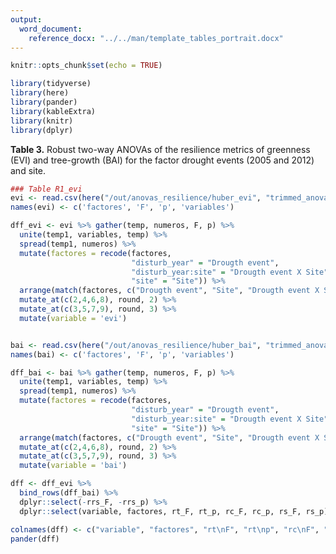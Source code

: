 ```yaml
---
output:  
  word_document:
    reference_docx: "../../man/template_tables_portrait.docx"
---
```


```r
knitr::opts_chunk$set(echo = TRUE)
```

```r
library(tidyverse)
library(here)
library(pander)
library(kableExtra)
library(knitr)
library(dplyr)
```


**Table 3.** Robust two-way ANOVAs of the resilience metrics of greenness (EVI) and tree-growth (BAI) for the factor drought events (2005 and 2012) and site. 

```r
### Table R1_evi
evi <- read.csv(here("/out/anovas_resilience/huber_evi", "trimmed_anovas.csv"), header = TRUE)
names(evi) <- c('factores', 'F', 'p', 'variables')

dff_evi <- evi %>% gather(temp, numeros, F, p) %>% 
  unite(temp1, variables, temp) %>% 
  spread(temp1, numeros) %>% 
  mutate(factores = recode(factores, 
                           "disturb_year" = "Drougth event", 
                           "disturb_year:site" = "Drougth event X Site", 
                           "site" = "Site")) %>% 
  arrange(match(factores, c("Drougth event", "Site", "Drougth event X Site"))) %>% 
  mutate_at(c(2,4,6,8), round, 2) %>% 
  mutate_at(c(3,5,7,9), round, 3) %>% 
  mutate(variable = 'evi')


bai <- read.csv(here("/out/anovas_resilience/huber_bai", "trimmed_anovas.csv"), header = TRUE)
names(bai) <- c('factores', 'F', 'p', 'variables')

dff_bai <- bai %>% gather(temp, numeros, F, p) %>% 
  unite(temp1, variables, temp) %>% 
  spread(temp1, numeros) %>% 
  mutate(factores = recode(factores, 
                           "disturb_year" = "Drougth event", 
                           "disturb_year:site" = "Drougth event X Site", 
                           "site" = "Site")) %>% 
  arrange(match(factores, c("Drougth event", "Site", "Drougth event X Site"))) %>% 
  mutate_at(c(2,4,6,8), round, 2) %>% 
  mutate_at(c(3,5,7,9), round, 3) %>% 
  mutate(variable = 'bai')

dff <- dff_evi %>% 
  bind_rows(dff_bai) %>% 
  dplyr::select(-rrs_F, -rrs_p) %>% 
  dplyr::select(variable, factores, rt_F, rt_p, rc_F, rc_p, rs_F, rs_p)
```


```r
colnames(dff) <- c("variable", "factores", "rt\nF", "rt\np", "rc\nF", "rc\np", "rs\nF", "rs\np")
pander(dff)
```

